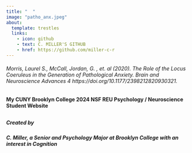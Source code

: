 ```yaml
---
title: "  " 
image: "patho_anx.jpeg"
about:
  template: trestles
  links:
    - icon: github
    - text: C. MILLER'S GITHUB
    - href: https://github.com/miller-c-r
---
```


###### *Morris, Laurel S., McCall, Jordan, G. , et. al (2020). The Role of the Locus Coeruleus in the Generation of Pathological Anxiety. Brain and Neuroscience Advances 4 https://doi.org/10.1177/2398212820930321.*

#### My CUNY Brooklyn College 2024 NSF REU Psychology / Neuroscience  Student Website

## 

##### Created by 

##### C. Miller,  a Senior and Psychology Major at Brooklyn College with an interest in Cognition
